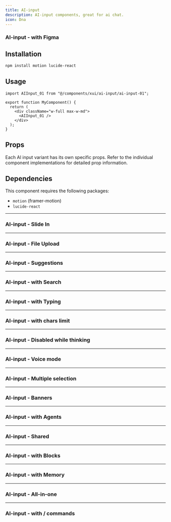 ```yaml
---
title: AI-input
description: AI-input components, great for ai chat.
icon: Dna
---
```


### AI-input - with Figma


<Preview link="ai-input/ai-input-17">
    <AIInput_17 />
</Preview>

## Installation

```bash
npm install motion lucide-react
```

## Usage

```tsx
import AIInput_01 from "@/components/xui/ai-input/ai-input-01";

export function MyComponent() {
  return (
    <div className="w-full max-w-md">
      <AIInput_01 />
    </div>
  );
}
```

## Props

Each AI input variant has its own specific props. Refer to the individual component implementations for detailed prop information.

## Dependencies

This component requires the following packages:

- `motion` (framer-motion)
- `lucide-react`
---

### AI-input - Slide In


<Preview link="ai-input/ai-input-01">
    <AIInput_01 />
</Preview>

---

### AI-input - File Upload


<Preview link="ai-input/ai-input-02">
    <AIInput_02 />
</Preview>

---

### AI-input - Suggestions


<Preview link="ai-input/ai-input-03">
    <AIInput_03 />
</Preview>

---

### AI-input - with Search


<Preview link="ai-input/ai-input-04">
    <AIInput_04 />
</Preview>

---

### AI-input - with Typing


<Preview link="ai-input/ai-input-05">
    <AIInput_05 />
</Preview>

---

### AI-input - with chars limit


<Preview link="ai-input/ai-input-06">
    <AIInput_06 />
</Preview>

---

### AI-input - Disabled while thinking


<Preview link="ai-input/ai-input-07">
    <AIInput_07 />
</Preview>

---

### AI-input - Voice mode


<Preview link="ai-input/ai-input-08">
    <AIInput_08 />
</Preview>

---

### AI-input - Multiple selection


<Preview link="ai-input/ai-input-09">
    <AIInput_09 />
</Preview>

---

### AI-input - Banners


<Preview link="ai-input/ai-input-10">
    <AIInput_10 />
</Preview>

---

### AI-input - with Agents


<Preview link="ai-input/ai-input-11">
    <AIInput_11 />
</Preview>

---

### AI-input - Shared


<Preview link="ai-input/ai-input-12">
    <AIInput_12 />
</Preview>

---

### AI-input - with Blocks


<Preview link="ai-input/ai-input-13">
    <AIInput_13 />
</Preview>

---

### AI-input - with Memory


<Preview link="ai-input/ai-input-14">
    <AIInput_14 />
</Preview>

---

### AI-input - All-in-one


<Preview link="ai-input/ai-input-15">
    <AIInput_15 />
</Preview>

---

### AI-input - with / commands


<Preview link="ai-input/ai-input-16">
    <AIInput_16 />
</Preview>
